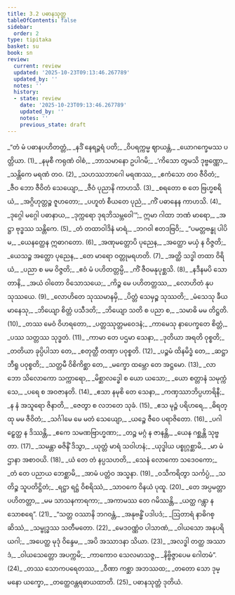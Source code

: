 ```yaml
---
title: 3.2 ပဓာနသုတ္တ
tableOfContents: false
sidebar:
  order: 2
type: tipitaka
basket: su
book: sn
review:
  current: review
  updated: '2025-10-23T09:13:46.267789'
  updated_by: ''
  notes: ''
  history:
  - state: review
    date: '2025-10-23T09:13:46.267789'
    updated_by: ''
    notes: ''
    previous_state: draft
---
```



<ReviewStatus review={frontmatter.review} showDetails={true} />

<HypothesisAnnotation frontmatter={frontmatter} />

<DynamicBreadcrumb />

<Division number="428" book="sn" e="ch" v="18" p="341">

<Paragraph number="493" type="verses" book="sn">
_“တံ မံ ပဓာနပဟိတတ္တံ,_  
_နဒိံ နေရဉ္ဇရံ ပတိ;_  
_ဝိပရက္ကမ္မ ဈာယန္တံ,_  
_ယောဂက္ခေမဿ ပတ္တိယာ. (1)_  

</Paragraph>

</Division>
<Division number="429" book="sn" e="ch" v="18" p="341">

<Paragraph number="494" type="verses" book="sn">
_နမုစီ ကရုဏံ ဝါစံ,_  
_ဘာသမာနော ဥပါဂမိ;_  
_‘ကိသော တွမသိ ဒုဗ္ဗဏ္ဏော,_  
_သန္တိကေ မရဏံ တဝ. (2)_  

</Paragraph>

</Division>
<Division number="430" book="sn" e="ch" v="18" p="342">

<Paragraph number="495" type="verses" book="sn">
_သဟဿဘာဂေါ မရဏဿ,_  
_ဧကံသော တဝ ဇီဝိတံ;_  
_ဇီဝ ဘော ဇီဝိတံ သေယျော,_  
_ဇီဝံ ပုညာနိ ကာဟသိ. (3)_  

</Paragraph>

</Division>
<Division number="431" book="sn" e="ch" v="18" p="342">

<Paragraph number="496" type="verses" book="sn">
_စရတော စ တေ ဗြဟ္မစရိယံ,_  
_အဂ္ဂိဟုတ္တဉ္စ ဇူဟတော;_  
_ပဟူတံ စီယတေ ပုညံ,_  
_ကိံ ပဓာနေန ကာဟသိ. (4)_  

</Paragraph>

</Division>
<Division number="432" book="sn" e="ch" v="18" p="342">

<Paragraph number="497" type="verses" book="sn">
_ဒုဂ္ဂေါ မဂ္ဂေါ ပဓာနာယ,_  
_ဒုက္ကရော ဒုရဘိသမ္ဘဝေါ’”;_  
ဣမာ ဂါထာ ဘဏံ မာရော,_  
_အဋ္ဌာ ဗုဒ္ဓဿ သန္တိကေ. (5)_  

</Paragraph>

</Division>
<Division number="433" book="sn" e="ch" v="18" p="342">

<Paragraph number="498" type="verses" book="sn">
_တံ တထာဝါဒိနံ မာရံ,_  
_ဘဂဝါ ဧတဒဗြဝိ;_  
_“ပမတ္တဗန္ဓု ပါပိမ,_  
_ယေနတ္ထေန ဣဓာဂတော. (6)_  

</Paragraph>

</Division>
<Division number="434" book="sn" e="ch" v="18" p="342">

<Paragraph number="499" type="verses" book="sn">
_အဏုမတ္တောပိ ပုညေန,_  
_အတ္ထော မယှံ န ဝိဇ္ဇတိ;_  
_ယေသဉ္စ အတ္ထော ပုညေန,_  
_တေ မာရော ဝတ္တုမရဟတိ. (7)_  

</Paragraph>

</Division>
<Division number="435" book="sn" e="ch" v="18" p="342">

<Paragraph number="500" type="verses" book="sn">
_အတ္ထိ သဒ္ဓါ တထာ ဝိရိယံ,_  
_ပညာ စ မမ ဝိဇ္ဇတိ;_  
_ဧဝံ မံ ပဟိတတ္တမ္ပိ,_  
_ကိံ ဇီဝမနုပုစ္ဆသိ. (8)_  

</Paragraph>

</Division>
<Division number="436" book="sn" e="ch" v="18" p="342">

<Paragraph number="501" type="verses" book="sn">
_နဒီနမပိ သောတာနိ,_  
_အယံ ဝါတော ဝိသောသယေ;_  
_ကိဉ္စ မေ ပဟိတတ္တဿ,_  
_လောဟိတံ နုပသုဿယေ. (9)_  

</Paragraph>

</Division>
<Division number="437" book="sn" e="ch" v="18" p="342">

<Paragraph number="502" type="verses" book="sn">
_လောဟိတေ သုဿမာနမှိ,_  
_ပိတ္တံ သေမှဉ္စ သုဿတိ;_  
_မံသေသု ခီယမာနေသု,_  
_ဘိယျော စိတ္တံ ပသီဒတိ;_  
_ဘိယျော သတိ စ ပညာ စ,_  
_သမာဓိ မမ တိဋ္ဌတိ. (10)_  

</Paragraph>

</Division>
<Division number="438" book="sn" e="ch" v="18" p="342">

<Paragraph number="503" type="verses" book="sn">
_တဿ မေဝံ ဝိဟရတော,_  
_ပတ္တဿုတ္တမဝေဒနံ;_  
_ကာမေသု နာပေက္ခတေ စိတ္တံ,_  
_ပဿ သတ္တဿ သုဒ္ဓတံ. (11)_  

</Paragraph>

</Division>
<Division number="439" book="sn" e="ch" v="18" p="342">

<Paragraph number="504" type="verses" book="sn">
_ကာမာ တေ ပဌမာ သေနာ,_  
_ဒုတိယာ အရတိ ဝုစ္စတိ;_  
_တတိယာ ခုပ္ပိပါသာ တေ,_  
_စတုတ္ထီ တဏှာ ပဝုစ္စတိ. (12)_  

</Paragraph>

</Division>
<Division number="440" book="sn" e="ch" v="18" p="342">

<Paragraph number="505" type="verses" book="sn">
_ပဉ္စမံ ထိနမိဒ္ဓံ တေ,_  
_ဆဋ္ဌာ ဘီရူ ပဝုစ္စတိ;_  
_သတ္တမီ ဝိစိကိစ္ဆာ တေ,_  
_မက္ခော ထမ္ဘော တေ အဋ္ဌမော. (13)_  

</Paragraph>

</Division>
<Division number="441" book="sn" e="ch" v="18" p="342">

<Paragraph number="506" type="verses" book="sn">
_လာဘော သိလောကော သက္ကာရော,_  
_မိစ္ဆာလဒ္ဓေါ စ ယော ယသော;_  
_ယော စတ္တာနံ သမုက္ကံသေ,_  
_ပရေ စ အဝဇာနတိ. (14)_  

</Paragraph>

</Division>
<Division number="442" book="sn" e="ch" v="18" p="343">

<Paragraph number="507" type="verses" book="sn">
_ဧသာ နမုစိ တေ သေနာ,_  
_ကဏှဿာဘိပ္ပဟာရိနီ;_  
_န နံ အသူရော ဇိနာတိ,_  
_ဇေတွာ စ လဘတေ သုခံ. (15)_  

</Paragraph>

</Division>
<Division number="443" book="sn" e="ch" v="18" p="343">

<Paragraph number="508" type="verses" book="sn">
_ဧသ မုဉ္ဇံ ပရိဟရေ,_  
_ဓိရတ္ထု မမ ဇီဝိတံ;_  
_သင်္ဂါမေ မေ မတံ သေယျော,_  
_ယဉ္စေ ဇီဝေ ပရာဇိတော. (16)_  

</Paragraph>

</Division>
<Division number="444" book="sn" e="ch" v="18" p="343">

<Paragraph number="509" type="verses" book="sn">
_ပဂါဠှေတ္ထ န ဒိဿန္တိ,_  
_ဧကေ သမဏဗြာဟ္မဏာ;_  
_တဉ္စ မဂ္ဂံ န ဇာနန္တိ,_  
_ယေန ဂစ္ဆန္တိ သုဗ္ဗတာ. (17)_  

</Paragraph>

</Division>
<Division number="445" book="sn" e="ch" v="18" p="343">

<Paragraph number="510" type="verses" book="sn">
_သမန္တာ ဓဇိနိံ ဒိသွာ,_  
_ယုတ္တံ မာရံ သဝါဟနံ;_  
_ယုဒ္ဓါယ ပစ္စုဂ္ဂစ္ဆာမိ,_  
_မာ မံ ဌာနာ အစာဝယိ. (18)_  

</Paragraph>

</Division>
<Division number="446" book="sn" e="ch" v="18" p="343">

<Paragraph number="511" type="verses" book="sn">
_ယံ တေ တံ နပ္ပသဟတိ,_  
_သေနံ လောကော သဒေဝကော;_  
_တံ တေ ပညာယ ဘေစ္ဆာမိ,_  
_အာမံ ပတ္တံဝ အသ္မနာ. (19)_  

</Paragraph>

</Division>
<Division number="447" book="sn" e="ch" v="18" p="343">

<Paragraph number="512" type="verses" book="sn">
_ဝသီကရိတွာ သင်္ကပ္ပံ,_  
_သတိဉ္စ သူပတိဋ္ဌိတံ;_  
_ရဋ္ဌာ ရဋ္ဌံ ဝိစရိဿံ,_  
_သာဝကေ ဝိနယံ ပုထူ. (20)_  

</Paragraph>

</Division>
<Division number="448" book="sn" e="ch" v="18" p="343">

<Paragraph number="513" type="verses" book="sn">
_တေ အပ္ပမတ္တာ ပဟိတတ္တာ,_  
_မမ သာသနကာရကာ;_  
_အကာမဿ တေ ဂမိဿန္တိ,_  
_ယတ္ထ ဂန္တွာ န သောစရေ”. (21)_  

</Paragraph>

</Division>
<Division number="449" book="sn" e="ch" v="18" p="343">

<Paragraph number="514" type="verses" book="sn">
_“သတ္တ ဝဿာနိ ဘဂဝန္တံ,_  
_အနုဗန္ဓိံ ပဒါပဒံ;_  
_ဩတာရံ နာဓိဂစ္ဆိဿံ,_  
_သမ္ဗုဒ္ဓဿ သတီမတော. (22)_  

</Paragraph>

</Division>
<Division number="450" book="sn" e="ch" v="18" p="343">

<Paragraph number="515" type="verses" book="sn">
_မေဒဝဏ္ဏံဝ ပါသာဏံ,_  
_ဝါယသော အနုပရိယဂါ;_  
_အပေတ္ထ မုဒုံ ဝိန္ဒေမ,_  
_အပိ အဿာဒနာ သိယာ. (23)_  

</Paragraph>

</Division>
<Division number="451" book="sn" e="ch" v="18" p="343">

<Paragraph number="516" type="verses" book="sn">
_အလဒ္ဓါ တတ္ထ အဿာဒံ,_  
_ဝါယသေတ္တော အပက္ကမိ;_  
_ကာကောဝ သေလမာသဇ္ဇ,_  
_နိဗ္ဗိဇ္ဇာပေမ ဂေါတမံ”. (24)_  

</Paragraph>

</Division>
<Division number="452" book="sn" e="ch" v="18" p="343">

<Paragraph number="517" type="verses" book="sn">
_တဿ သောကပရေတဿ,_  
_ဝီဏာ ကစ္ဆာ အဘဿထ;_  
_တတော သော ဒုမ္မနော ယက္ခော,_  
_တတ္ထေဝန္တရဓာယထာတိ. (25)_  


</Paragraph>
</Division>

<Paragraph number="518" type="center" book="sn">
ပဓာနသုတ္တံ ဒုတိယံ.
</Paragraph>